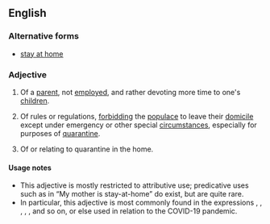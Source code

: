 {{also|stay at home}}
==English==

===Alternative forms===
* [[stay at home]]

===Adjective===
{{en-adj|head=[[stay]]-[[at]]-[[home]]|-}}

# {{lb|en|chiefly|attributive}} Of a [[parent]], not [[employed]], and rather devoting more time to one's [[children]].
# {{lb|en|attributive}} Of rules or regulations, [[forbid|forbidding]] the [[populace]] to leave their [[domicile]] except under emergency or other special [[circumstances]], especially for purposes of [[quarantine]].
#: {{ux|en|stay-at-home orders}}
# {{lb|en|attributive}} Of or relating to quarantine in the home.
#: {{ux|en|the stay-at-home era}} {{ux|en|stay-at-home boredom}}

====Usage notes====
* This adjective is mostly restricted to attributive use; predicative uses such as in “My mother is stay-at-home” do exist, but are quite rare.
* In particular, this adjective is most commonly found in the expressions {{m|en||stay-at-home mother}}, {{m|en||father}}, {{m|en||mom}}, {{m|en||dad}}, {{m|en||motherhood}}, and so on, or else used in relation to the COVID-19 pandemic.